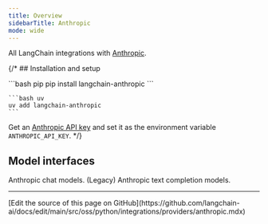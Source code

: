 ```yaml
---
title: Overview
sidebarTitle: Anthropic
mode: wide
---
```


All LangChain integrations with [Anthropic](https://www.anthropic.com/).

{/* ## Installation and setup

<CodeGroup>
    ```bash pip
    pip install langchain-anthropic
    ```

    ```bash uv
    uv add langchain-anthropic
    ```
</CodeGroup>

Get an [Anthropic API key](https://console.anthropic.com/settings/keys) and set it as the environment variable `ANTHROPIC_API_KEY`. */}

## Model interfaces

<Columns cols={2}>
    <Card title="ChatAnthropic" href="/oss/python/integrations/chat/anthropic" cta="Get started" icon="message" arrow>
        Anthropic chat models.
    </Card>
    <Card title="AnthropicLLM" href="/oss/python/integrations/llms/anthropic" cta="Get started" icon="i-cursor" arrow>
        (Legacy) Anthropic text completion models.
    </Card>
</Columns>

---

<Callout icon="pen-to-square" iconType="regular">
  [Edit the source of this page on GitHub](https://github.com/langchain-ai/docs/edit/main/src/oss/python/integrations/providers/anthropic.mdx)
</Callout>
